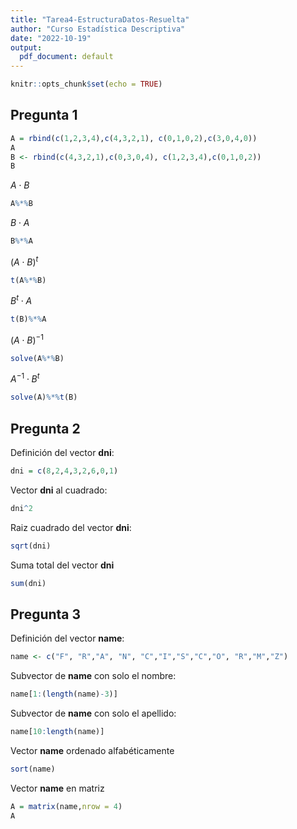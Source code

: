 ```yaml
---
title: "Tarea4-EstructuraDatos-Resuelta"
author: "Curso Estadística Descriptiva"
date: "2022-10-19"
output:
  pdf_document: default
---
```


```r
knitr::opts_chunk$set(echo = TRUE)
```

## Pregunta 1

```r
A = rbind(c(1,2,3,4),c(4,3,2,1), c(0,1,0,2),c(3,0,4,0))
A
B <- rbind(c(4,3,2,1),c(0,3,0,4), c(1,2,3,4),c(0,1,0,2))
B
```

$A \cdot B$ 
```r
A%*%B
```


$B \cdot A$ 
```r
B%*%A
```


$(A \cdot B)^t$ 
```r
t(A%*%B)
```


$B^t \cdot A$ 
```r
t(B)%*%A
```


$(A \cdot B)^{-1}$ 
```r
solve(A%*%B)
```


$A^{-1} \cdot B^t$ 
```r
solve(A)%*%t(B)
```

## Pregunta 2


Definición del vector **dni**:
```r
dni = c(8,2,4,3,2,6,0,1)
```


Vector **dni** al cuadrado:
```r
dni^2
```


Raiz cuadrado del vector **dni**:
```r
sqrt(dni)
```


Suma total del vector **dni**

```r
sum(dni)
```

## Pregunta 3

Definición del vector **name**:

```r
name <- c("F", "R","A", "N", "C","I","S","C","O", "R","M","Z")


```

Subvector de **name** con solo el nombre:

```r

name[1:(length(name)-3)]
```
Subvector de **name** con solo el apellido:

```r
name[10:length(name)]
```

Vector **name** ordenado alfabéticamente

```r
sort(name)
```

Vector **name** en matriz
```r
A = matrix(name,nrow = 4)
A
```


